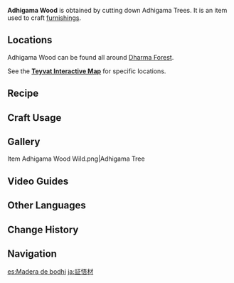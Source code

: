 {{Item Infobox
|id           = 101315
|image        = Item Adhigama Wood.png
|type         = Materials
|group        = Wood
|group2       = Furnishing Materials
|invCategory  = Materials
|quality      = 1
|description  = The wood of the Adhigama Tree. Can be found everywhere and therefore appears rather ordinary, but the wood is durable and easy to handle.<br />Can be used to create furnishings.
|source1      = Cutting down Adhigama Trees in [[Dharma Forest]]
}}
'''Adhigama Wood''' is obtained by cutting down Adhigama Trees. It is an item used to craft [[furnishings]].

==Locations==
Adhigama Wood can be found all around [[Dharma Forest]].

See the '''[https://webstatic-sea.mihoyo.com/app/ys-map-sea/index.html#/map/2?shown_types=412 Teyvat Interactive Map]''' for specific locations.

==Recipe==
{{Recipe
|type = Wood
|Iron Chunk = 3
|sort = Iron Chunk
}}
{{Recipe
|type = Wood
|White Iron Chunk = 2
|sort = White Iron Chunk
}}
{{Recipe
|type = Wood
|Crystal Chunk = 1
|sort = Crystal Chunk
}}
{{Recipe
|type = Wood
|Magical Crystal Chunk = 1
|sort = Magical Crystal Chunk
}}
{{Recipe
|type = Wood
|Amethyst Lump = 1
|sort = Amethyst Lump
}}

==Craft Usage==
{{Craft Usage}}

==Gallery==
<gallery>
Item Adhigama Wood Wild.png|Adhigama Tree
</gallery>

==Video Guides==
{{EVT
|video1   = https://youtu.be/mZoCvHnQnls
|caption1 = 133 Adhigama Wood in 4 Minutes

|video2   = https://youtu.be/j8NpRsGMqdU
|caption2 = Unlimited Sumeru wood
}}

==Other Languages==
{{Other Languages
|en      = Adhigama Wood
|zhs     = 证悟木
|zhs_rm  = Zhèngwù-mù
|zht     = 證悟木
|zht_rm  = Zhèngwù-mù
|zh_tl   = Enlightenment-Achieving Wood
|zhja_note = The phrase {{zh|s=证悟|t=證悟}}/{{ja|証悟}}{{lang|sa=abhisaṃbuddha-bodhi}} is a Buddhist term that desribes a practitioner that has achieved the highest {{w|phala}}, or "fruits" of enlightenment.
|ja      = 証悟材
|ja_rm   = Shougo-zai{{Assumed}}
|ja_tl   = Enlightenment-Achieving Wood
|ko      = 아디가마 나무 {{tt|원목|原木}}
|ko_tl   = Adhigama Tree Hardwood
|es      = Madera de bodhi
|es_tl   = {{w|Bodhi Tree|Bodhi}} Wood
|fr      = Bois d'épiphanie
|fr_tl   = Epiphany Wood
|ru      = Древесина адхигамы
|ru_tl   = Adhigama Wood
|th      = ไม้ Adhigama
|th_rm   = Mai Adhigama
|th_tl   = 
|vi      = Gỗ Adhigama
|vi_tl   = Adhigama Wood
|de      = Adhigama-Holz
|de_tl   = Adhigama Wood
|id      = Adhigama Wood
|pt      = Madeira da Adhigama
|pt_tl   = Adhigama Wood
|tr      = Adhigama Kütüğü
|tr_tl   = Adhigama Logs
|it      = Legno di Adhigama
|it_tl   = Adhigama Wood
}}

==Change History==
{{Change History|3.0}}
<!--
==References==
{{Reflist}}
-->
==Navigation==
{{Material Navbox|Crafting Materials}}

[[es:Madera de bodhi]]
[[ja:証悟材]]